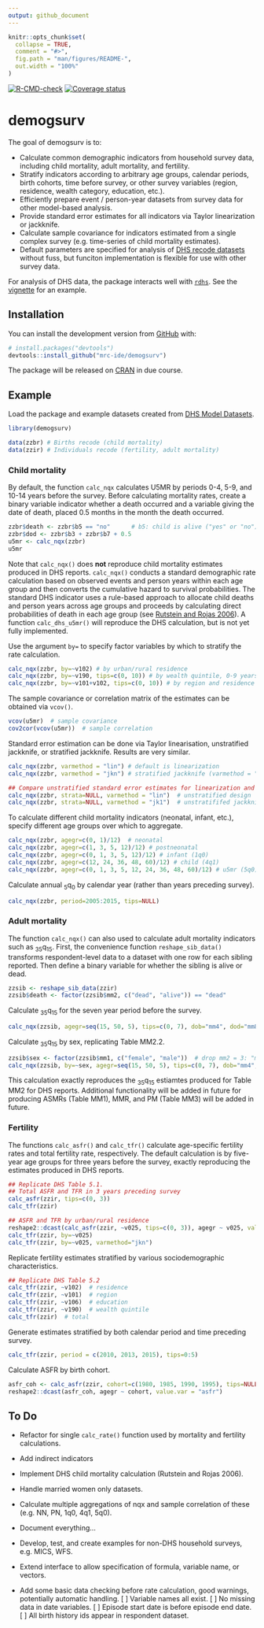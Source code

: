 ```yaml
---
output: github_document
---
```


<!-- README.md is generated from README.Rmd. Please edit that file -->

```r
knitr::opts_chunk$set(
  collapse = TRUE,
  comment = "#>",
  fig.path = "man/figures/README-",
  out.width = "100%"
)
```
[![R-CMD-check](https://github.com/mrc-ide/demogsurv/workflows/R-CMD-check/badge.svg)](https://github.com/mrc-ide/demogsurv/actions)
[![Coverage status](https://codecov.io/gh/mrc-ide/demogsurv/branch/master/graph/badge.svg)](https://codecov.io/github/mrc-ide/demogsurv?branch=master)
  
# demogsurv

The goal of demogsurv is to:

* Calculate common demographic indicators from household survey data, including child mortality, adult mortality, and fertility.
* Stratify indicators according to arbitrary age groups, calendar periods, birth cohorts, time before survey, or other survey variables (region, residence, wealth category, education, etc.).
* Efficiently prepare event / person-year datasets from survey data for other model-based analysis.
* Provide standard error estimates for all indicators via Taylor linearization or jackknife.
* Calculate sample covariance for indicators estimated from a single complex survey (e.g. time-series of child mortality estimates).
* Default parameters are specified for analysis of [DHS recode datasets](https://dhsprogram.com/data/) without fuss, but funciton implementation is flexible for use with other survey data.

For analysis of DHS data, the package interacts well with [`rdhs`](https://docs.ropensci.org/rdhs/). See the [vignette](https://github.com/mrc-ide/demogsurv/blob/master/vignettes/rdhs-integration.pdf) for an example.

## Installation

You can install the development version from [GitHub](https://github.com/mrc-ide/demogsurv) with:

``` r
# install.packages("devtools")
devtools::install_github("mrc-ide/demogsurv")
```

The package will be released on [CRAN](https://CRAN.R-project.org) in due course.


## Example

Load the package and example datasets created from [DHS Model Datasets](https://dhsprogram.com/data/model-datasets.cfm).
```r
library(demogsurv)

data(zzbr) # Births recode (child mortality)
data(zzir) # Individuals recode (fertility, adult mortality)
```

### Child mortality 

By default, the function `calc_nqx` calculates U5MR by periods 0-4, 5-9, and 10-14 
years before the survey. Before calculating mortality rates, create a binary variable
indicator whether a death occurred and a variable giving the date of death, placed 
0.5 months in the month the death occurred.

```r
zzbr$death <- zzbr$b5 == "no"      # b5: child is alive ("yes" or "no")
zzbr$dod <- zzbr$b3 + zzbr$b7 + 0.5
u5mr <- calc_nqx(zzbr)
u5mr
```

Note that `calc_nqx()` does **not** reproduce child mortality estimates 
produced in DHS reports. `calc_nqx()` conducts a standard demographic rate 
calculation based on observed events and person years within each age group
and then converts the cumulative hazard to survival probabilities. The standard
DHS indicator uses a rule-based approach to allocate child deaths and person 
years across age groups and proceeds by calculating direct probabilities of death 
in each age group (see [Rutstein and Rojas 2006](http://dhsprogram.com/pubs/pdf/DHSG1/Guide_to_DHS_Statistics_29Oct2012_DHSG1.pdf)). 
A function `calc_dhs_u5mr()` will reproduce the DHS calculation, but is not 
yet fully implemented.

Use the argument `by=` to specify factor variables by which to stratify the rate
calculation.

```r
calc_nqx(zzbr, by=~v102) # by urban/rural residence
calc_nqx(zzbr, by=~v190, tips=c(0, 10)) # by wealth quintile, 0-9 years before
calc_nqx(zzbr, by=~v101+v102, tips=c(0, 10)) # by region and residence
```

The sample covariance or correlation matrix of the estimates can be obtained via `vcov()`.

```r
vcov(u5mr)  # sample covariance
cov2cor(vcov(u5mr))  # sample correlation
```

Standard error estimation can be done via Taylor linearisation, unstratified 
jackknife, or stratified jackknife. Results are very similar.

```r
calc_nqx(zzbr, varmethod = "lin") # default is linearization
calc_nqx(zzbr, varmethod = "jkn") # stratified jackknife (varmethod = "jkn")

## Compare unstratified standard error estimates for linearization and jackknife
calc_nqx(zzbr, strata=NULL, varmethod = "lin")  # unstratified design
calc_nqx(zzbr, strata=NULL, varmethod = "jk1")  # unstratififed jackknife
```

To calculate different child mortality indicators (neonatal, infant, etc.), specify
different age groups over which to aggregate.

```r
calc_nqx(zzbr, agegr=c(0, 1)/12)  # neonatal
calc_nqx(zzbr, agegr=c(1, 3, 5, 12)/12) # postneonatal
calc_nqx(zzbr, agegr=c(0, 1, 3, 5, 12)/12) # infant (1q0)
calc_nqx(zzbr, agegr=c(12, 24, 36, 48, 60)/12) # child (4q1)
calc_nqx(zzbr, agegr=c(0, 1, 3, 5, 12, 24, 36, 48, 60)/12) # u5mr (5q0)
```

Calculate annual ~5~q~0~ by calendar year (rather than years preceding survey).

```r
calc_nqx(zzbr, period=2005:2015, tips=NULL)
```

### Adult mortality

The function `calc_nqx()` can also used to calculate adult mortality indicators 
such as ~35~q~15~. First, the convenience function `reshape_sib_data()` transforms 
respondent-level data to a dataset with one row for each sibling reported. Then 
define a binary variable for whether the sibling is alive or dead.

```r
zzsib <- reshape_sib_data(zzir)
zzsib$death <- factor(zzsib$mm2, c("dead", "alive")) == "dead"
```

Calculate ~35~q~15~ for the seven year period before the survey.
```r
calc_nqx(zzsib, agegr=seq(15, 50, 5), tips=c(0, 7), dob="mm4", dod="mm8")
```

Calculate ~35~q~15~ by sex, replicating Table MM2.2.
```r
zzsib$sex <- factor(zzsib$mm1, c("female", "male"))  # drop mm2 = 3: "missing"
calc_nqx(zzsib, by=~sex, agegr=seq(15, 50, 5), tips=c(0, 7), dob="mm4", dod="mm8")
```

This calculation exactly reproduces the ~35~q~15~ estiamtes produced for Table MM2
for DHS reports. Additional functionality will be added in future for producing 
ASMRs (Table MM1), MMR, and PM (Table MM3) will be added in future.

### Fertility

The functions `calc_asfr()` and `calc_tfr()` calculate age-specific fertility 
rates and total fertility rate, respectively. The default calculation is by 
five-year age groups for three years before the survey, exactly reproducing 
the estimates produced in DHS reports.

```r
## Replicate DHS Table 5.1.
## Total ASFR and TFR in 3 years preceding survey
calc_asfr(zzir, tips=c(0, 3))
calc_tfr(zzir)

## ASFR and TFR by urban/rural residence
reshape2::dcast(calc_asfr(zzir, ~v025, tips=c(0, 3)), agegr ~ v025, value.var = "asfr")
calc_tfr(zzir, by=~v025)
calc_tfr(zzir, by=~v025, varmethod="jkn")
```

Replicate fertility estimates stratified by various sociodemographic characteristics.

```r
## Replicate DHS Table 5.2
calc_tfr(zzir, ~v102)  # residence
calc_tfr(zzir, ~v101)  # region
calc_tfr(zzir, ~v106)  # education
calc_tfr(zzir, ~v190)  # wealth quintile
calc_tfr(zzir)  # total
```

Generate estimates stratified by both calendar period and time preceding survey.
```r
calc_tfr(zzir, period = c(2010, 2013, 2015), tips=0:5)
```

Calculate ASFR by birth cohort.
```r
asfr_coh <- calc_asfr(zzir, cohort=c(1980, 1985, 1990, 1995), tips=NULL)
reshape2::dcast(asfr_coh, agegr ~ cohort, value.var = "asfr")
```

## To Do

* Refactor for single `calc_rate()` function used by mortality and fertility calculations.
* Add indirect indicators
* Implement DHS child mortality calculation (Rutstein and Rojas 2006).
* Handle married women only datasets.
* Calculate multiple aggregations of nqx and sample correlation of these (e.g. NN, PN, 1q0, 4q1, 5q0).
* Document everything...
* Develop, test, and create examples for non-DHS household surveys, e.g. MICS, WFS.
* Extend interface to allow specification of formula, variable name, or vectors.


* Add some basic data checking before rate calculation, good warnings, potentially
  automatic handling.
  [ ] Variable names all exist.
  [ ] No missing data in date variables.
  [ ] Episode start date is before episode end date.
  [ ] All birth history ids appear in respondent dataset.
